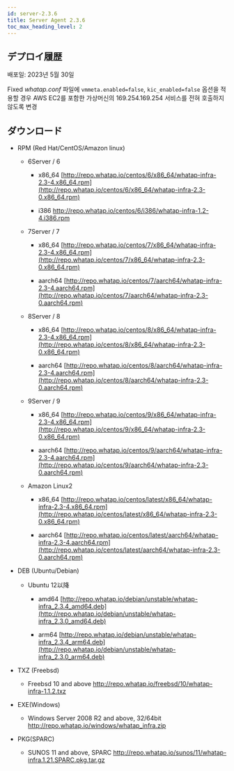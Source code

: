 ```yaml
---
id: server-2.3.6
title: Server Agent 2.3.6
toc_max_heading_level: 2
---
```


## デプロイ履歴

배포일: 2023년 5월 30일

<p><Status>Fixed</Status> <em>whatap.conf</em> 파일에 <code>vmmeta.enabled=false</code>, <code>kic_enabled=false</code> 옵션을 적용할 경우 AWS EC2를 포함한 가상머신의 169.254.169.254 서비스를 전혀 호출하지 않도록 변경</p>

## ダウンロード

-   RPM (Red Hat/CentOS/Amazon linux)

    -   6Server / 6

        -   x86_64 [http://repo.whatap.io/centos/6/x86_64/whatap-infra-2.3-4.x86_64.rpm](http://repo.whatap.io/centos/6/x86_64/whatap-infra-2.3-0.x86_64.rpm)

        -   i386 http://repo.whatap.io/centos/6/i386/whatap-infra-1.2-4.i386.rpm

    -   7Server / 7

        -   x86_64 [http://repo.whatap.io/centos/7/x86_64/whatap-infra-2.3-4.x86_64.rpm](http://repo.whatap.io/centos/7/x86_64/whatap-infra-2.3-0.x86_64.rpm)

        -   aarch64 [http://repo.whatap.io/centos/7/aarch64/whatap-infra-2.3-4.aarch64.rpm](http://repo.whatap.io/centos/7/aarch64/whatap-infra-2.3-0.aarch64.rpm)

    -   8Server / 8

        -   x86_64 [http://repo.whatap.io/centos/8/x86_64/whatap-infra-2.3-4.x86_64.rpm](http://repo.whatap.io/centos/8/x86_64/whatap-infra-2.3-0.x86_64.rpm)

        -   aarch64 [http://repo.whatap.io/centos/8/aarch64/whatap-infra-2.3-4.aarch64.rpm](http://repo.whatap.io/centos/8/aarch64/whatap-infra-2.3-0.aarch64.rpm)

    -   9Server / 9

        -   x86_64 [http://repo.whatap.io/centos/9/x86_64/whatap-infra-2.3-4.x86_64.rpm](http://repo.whatap.io/centos/9/x86_64/whatap-infra-2.3-0.x86_64.rpm)

        -   aarch64 [http://repo.whatap.io/centos/9/aarch64/whatap-infra-2.3-4.aarch64.rpm](http://repo.whatap.io/centos/9/aarch64/whatap-infra-2.3-0.aarch64.rpm)

    -   Amazon Linux2

        -   x86_64 [http://repo.whatap.io/centos/latest/x86_64/whatap-infra-2.3-4.x86_64.rpm](http://repo.whatap.io/centos/latest/x86_64/whatap-infra-2.3-0.x86_64.rpm)

        -   aarch64 [http://repo.whatap.io/centos/latest/aarch64/whatap-infra-2.3-4.aarch64.rpm](http://repo.whatap.io/centos/latest/aarch64/whatap-infra-2.3-0.aarch64.rpm)

-   DEB (Ubuntu/Debian)

    -   Ubuntu 12以降

        -   amd64 [http://repo.whatap.io/debian/unstable/whatap-infra_2.3.4_amd64.deb](http://repo.whatap.io/debian/unstable/whatap-infra_2.3.0_amd64.deb)

        -   arm64 [http://repo.whatap.io/debian/unstable/whatap-infra_2.3.4_arm64.deb](http://repo.whatap.io/debian/unstable/whatap-infra_2.3.0_arm64.deb)

-   TXZ (Freebsd)

    -   Freebsd 10 and above http://repo.whatap.io/freebsd/10/whatap-infra-1.1.2.txz

-   EXE(Windows)

    -   Windows Server 2008 R2 and above, 32/64bit http://repo.whatap.io/windows/whatap_infra.zip

-   PKG(SPARC)

    -   SUNOS 11 and above, SPARC http://repo.whatap.io/sunos/11/whatap-infra.1.21.SPARC.pkg.tar.gz
